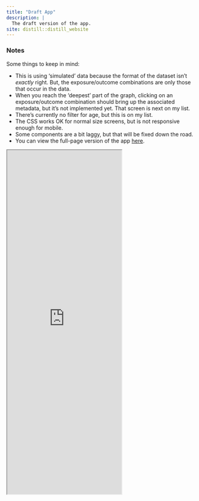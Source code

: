 ```yaml
---
title: "Draft App"
description: |
  The draft version of the app.
site: distill::distill_website
---
```


### Notes

Some things to keep in mind:

* This is using 'simulated' data because the format of the dataset isn't *exactly* right. But, the exposure/outcome combinations are only those that occur in the data.
* When you reach the 'deepest' part of the graph, clicking on an exposure/outcome combination should bring up the associated metadata, but it's not implemented yet. That screen is next on my list.
* There's currently no filter for age, but this is on my list.
* The CSS works OK for normal size screens, but is not responsive enough for mobile. 
* Some components are a bit laggy, but that will be fixed down the road.
* You can view the full-page version of the app [here](https://tarensanders.shinyapps.io/screen_viz).


<iframe src="https://tarensanders.shinyapps.io/screen_viz/" class="l-screen-inset shaded" height="900px"></iframe>